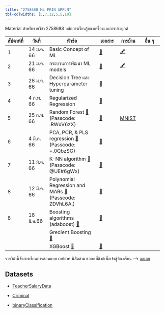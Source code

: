```yaml
---
title: "2758688 ML PRIN APPLN"
tbl-colwidths: [5,7,12,5,5,10]
---
```


Material สำหรับรายวิชา 2758688 หลักการเรียนรู้ของเครื่องและการประยุกต์

::: column-screen-inset-right
| สัปดาห์ที่ | วันที่        | หัวข้อ                                                                                                                                                                        | เอกสาร                                | การบ้าน                       | อื่น ๆ |
|----------|----------|-----------------------|----------|----------|----------|
| 1      | 14 ม.ค. 66 | Basic Concept of ML                                                                                                                                                         | [📖](documents/01basicConcepts.html)  | [🖋️](homeworks/hw01.html)    |      |
| 2      | 21 ม.ค. 66 | กระบวนการพัฒนา ML models                                                                                                                                                     | [📖](documents/02MLProcess.html)      | [🖋️](homeworks/hw02.html)    |      |
| 3      | 28 ม.ค. 66 | Decision Tree และ Hyperparameter tuning                                                                                                                                     | [📖](documents/03TreeModels.html)     |                              |      |
| 4      | 4 ก.พ. 66  | Regularized Regression                                                                                                                                                      | [📖](documents/04Regularization.html) |                              |      |
| 5      | 25 ก.พ. 66 | Random Forest [📼](https://chula.zoom.us/rec/share/ccFHE4he8c5FnCqu4MEO85cHfyL6fK278x6rVc0qvq7vRmAjZH896ViMSK6l16CJ.L2Cd4XqY0JmrfXu0) (Passcode: .RWxV6zX)                  | [📖](documents/05RandomForest.html)   | [MNIST](homeworks/hw03.html) |      |
| 6      | 4 มี.ค. 66  | PCA, PCR, & PLS regression [📼](https://chula.zoom.us/rec/share/UoJAPGR5l-Yanb9jbCPDpa0MiMh_JbeNTp6Rs_6ACgaBWzXqDrf40QM_YkT9eT7a.gNrHHh84XnSJyN9H) (Passcode: +.0QbzSG)     | [📖](documents/07MoreRegs.html)       |                              |      |
| 7      | 11 มี.ค. 66 | K-NN algorithm [📼](https://chula.zoom.us/rec/share/vH0V0ZSNMEgOlhnIog1_bN6ylHY5oZrPHV6F64914ouclHJMMzpzs6eBfG4cYeqi.oDBpSUo1PptygMeQ) (Passcode: \@UE#6gWx)                | [📖](documents/slides/knn.pdf)        |                              |      |
| 8      | 12 มี.ค. 66 | Polynomial Regression and MARs [📼](https://chula.zoom.us/rec/share/rUoc75aGtgwVRJFzXZ3zLdKswgOmD2XEmI3izF4DPQYicBYocU55M1-zO-LLWW6C.7SHKJEsApLNa0tLO) (Passcode: ZDVhL6A.) | [📖](documents/08PolyRegs.html)       |                              |      |
| 8      | 18 มี.ค.66  | Boosting algorithms (adaboost) [📼](https://youtu.be/XlrMw3rAbeA)                                                                                                           | [📖](documents/slides/boosting1.pdf)  |                              |      |
|        |            | Gredient Boosting [📼](https://youtu.be/Kx_vkaMPkNc)                                                                                                                        |                                       |                              |      |
|        |            | XGBoost [📼](https://youtu.be/-DckbUMp_Tw)                                                                                                                                  | [📖](documents/slides/XGBoost.pdf)    |                              |      |
:::

::: {.callout-important appearance="simple"}
รายวิชานี้จัดการเรียนการสอนแบบ online นิสิตสามารถกดที่ลิงก์เพื่อเข้าสู่ห้องเรียน --\> [กดเลย](https://chula.zoom.us/j/4256499854?pwd=ajNudWEweDRJS1VLbmQvblg4QXE2UT09)
:::

## Datasets

-   [TeacherSalaryData](TeacherSalaryData.csv)

-   [Criminal](criminal.csv)

-   [binaryClassification](classification.csv)
